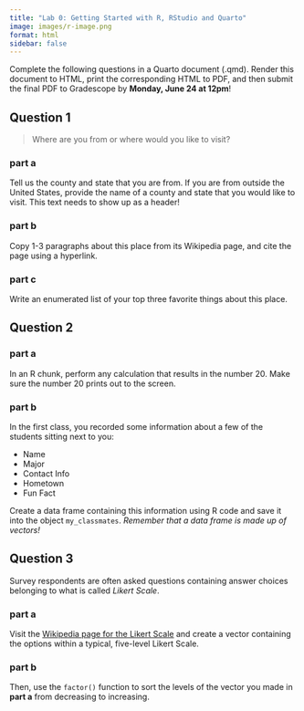 ```yaml
---
title: "Lab 0: Getting Started with R, RStudio and Quarto"
image: images/r-image.png
format: html
sidebar: false
---
```


Complete the following questions in a Quarto document (.qmd). Render this document to HTML, print the corresponding HTML to PDF, and then submit the final PDF to Gradescope by **Monday, June 24 at 12pm**!

## Question 1

> Where are you from or where would you like to visit?

### part a

Tell us the county and state that you are from. If you are from outside the United States, provide the name of a county and state that you would like to visit. This text needs to show up as a header!

### part b

Copy 1-3 paragraphs about this place from its Wikipedia page, and cite the page using a hyperlink.

### part c

Write an enumerated list of your top three favorite things about this place.

## Question 2

### part a

In an R chunk, perform any calculation that results in the number 20. Make sure the number 20 prints out to the screen. 

### part b

In the first class, you recorded some information about a few of the students sitting next to you:

-   Name
-   Major
-   Contact Info
-   Hometown
-   Fun Fact


Create a data frame containing this information using R code and save it into the object `my_classmates`. *Remember that a data frame is made up of vectors!*

## Question 3

Survey respondents are often asked questions containing answer choices belonging to what is called *Likert Scale*. 

### part a

Visit the [Wikipedia page for the Likert Scale](https://en.wikipedia.org/wiki/Likert_scale) and create a vector containing the options within a typical, five-level Likert Scale. 

### part b

Then, use the `factor()` function to sort the levels of the vector you made in **part a** from decreasing to increasing.



